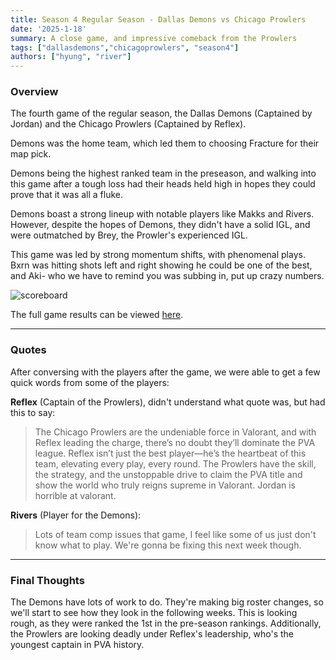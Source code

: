 ```yaml
---
title: Season 4 Regular Season - Dallas Demons vs Chicago Prowlers 
date: '2025-1-18'
summary: A close game, and impressive comeback from the Prowlers
tags: ["dallasdemons","chicagoprowlers", "season4"]
authors: ["hyung", "river"]
---
```

### Overview

The fourth game of the regular season, the Dallas Demons (Captained by Jordan) and the Chicago Prowlers (Captained by Reflex).

Demons was the home team, which led them to choosing Fracture for their map pick.

Demons being the highest ranked team in the preseason, and walking into this game after a tough loss had their heads held high in hopes they could prove that it was all a fluke. 

Demons boast a strong lineup with notable players like Makks and Rivers. However, despite the hopes of Demons, they didn't have a solid IGL, and were outmatched by Brey, the Prowler's experienced IGL. 

This game was led by strong momentum shifts, with phenomenal plays. Bxrn was hitting shots left and right showing he could be one of the best, and Aki- who we have to remind you was subbing in, put up crazy numbers.

![scoreboard](https://media.discordapp.net/attachments/1253204177304162325/1330664258014281728/image.png?ex=678ecd29&is=678d7ba9&hm=964c6529a24ec762cb4802c5626fd99b8f6132902b0d0245fc3c297a7d62422b&=&format=webp&quality=lossless&width=1003&height=430)

The full game results can be viewed [here](https://tracker.gg/valorant/match/0c3ab48c-32a9-4f41-a099-22b4042b4873).

---
### Quotes

After conversing with the players after the game, we were able to get a few quick words from some of the players:

**Reflex** (Captain of the Prowlers), didn't understand what quote was, but had this to say:  
> The Chicago Prowlers are the undeniable force in Valorant, and with Reflex leading the charge, there’s no doubt they’ll dominate the PVA league. Reflex isn’t just the best player—he’s the heartbeat of this team, elevating every play, every round. The Prowlers have the skill, the strategy, and the unstoppable drive to claim the PVA title and show the world who truly reigns supreme in Valorant. Jordan is horrible at valorant.

**Rivers** (Player for the Demons):  
>Lots of team comp issues that game, I feel like some of us just don't know what to play. We're gonna be fixing this next week though.

---
### Final Thoughts

The Demons have lots of work to do. They're making big roster changes, so we'll start to see how they look in the following weeks. This is looking rough, as they were ranked the 1st in the pre-season rankings. Additionally, the Prowlers are looking deadly under Reflex's leadership, who's the youngest captain in PVA history. 
